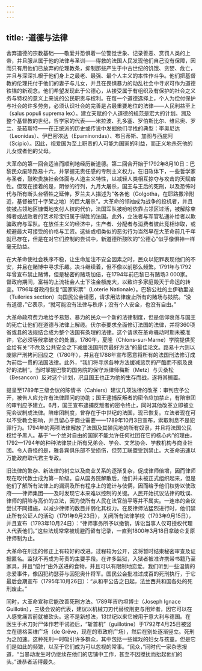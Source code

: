 ```yaml
---
---
---
```

title: ·道德与法律
---




舍弃道德的宗教基础——敬爱并恐惧着一位警觉世象、记录善恶、赏罚人类的上帝，并且服从属于他的法律与圣训——得救的法国人民发现他们自己没有保障，因而只有用他们已放弃的伦理教条，抑制那些产生于中古世纪的饥饿、贪婪、危亡，并且与深深扎根于他们身上之最老、最强、最个人主义的本性作斗争。他们把基督教的伦理托付于他们的妻子与儿女，并且在畏惧暴力的动乱社会中寻求可作为道德铁锚的新观念。他们希望发现此于公德心，从接受属于有组织及有保护的社会之义务与特权的意义上来说的公民职责与权利。在每一个道德选择上，个人为偿付保护与社会的许多劳务，必须认识社会的完善是占最重要地位的法律——人民利益至上（salus populi suprema lex）。建立天赋的个人道德的规范是宏大的计划。溯及整个基督教的世纪，哲学家的代表——米拉波、孔多塞、罗伯斯比尔、维尼奥、罗兰、圣茹斯特——在正统派的历史或传说中发掘他们寻找的典型：李奥尼达（Leonidas）、伊巴密浓达（Epaminondas）、布吕蒂斯、加图与西庇阿（Scipio）。因此，视爱国为至上职责的人可能为国家的利益，而正义地杀死他的儿女或者他的父母。

大革命的第一回合适当而顺利地经历新道德。第二回合开始于1792年8月10日：巴黎民众废除路易十六，并掌握无责任感的专制主义权力。在旧政体下，一些哲学家与圣者，鼓吹贵族社会体面与人道主义特性，以减轻人类相互掠夺与攻击的天赋癖性。但现在接着的是，阴惨的行列，九月大屠杀，国王与王后的死刑，以及恐怖时代与所有断头台牺牲之延伸，罗兰夫人描述为“各各他（Golgotha，在耶路撒冷附近，基督被钉十字架之地）的巨大屠杀”。大革命的领袖成为战争的投机者，并且使被占领地区慷慨地支付人权的代价，法国军队被吩咐依靠占领区过活，被解除束缚者或战败者的艺术珍宝归属于得胜的法国。此外，立法者与军官私通补给者以欺骗政府与军队。在放任主义的经济中，生产者、分配者与消费者彼此竞相诈取，或规避最大可接受的价格与工资。这些或相类似的恶劣行为当然早在大革命前几千年就已存在，但是在对它们控制的尝试中，新道德所鼓吹的“公德心”似乎像惧神一样毫无助益。

在大革命使社会秩序不稳，让生命加注不安全因素之时，民众以犯罪表现他们的不安，并且在赌博中寻求乐趣。决斗继续着，但不像以前那么频繁。1791年与1792年曾宣布禁止赌博，但是秘密的赌场加倍，在1794年前巴黎已有赌场3 000家。督政府期间，富裕的上流社会人士下注金额庞大，以致许多家庭毁灭于命运的转变。1796年督政府恢复“国家彩票”（Loterie Nationale）。巴黎公社的土伊勒里派（Tuileries section）向国民公会请愿，请求用法律废止所有的赌场与妓院。“没有道德，”它表示，“就可能没有法律与秩序；没有个人安全，也没有自由。”

大革命政府费力地给予易怒、暴力的民众一个新的法律制度，但是信仰衰落与国王的死亡让他们在道德与法律上解缆。伏尔泰要求全面修订法国的法律，并将360项省或县的法规结合成为整个法国有条理的法律。这个请求在革命骚动时期未被准许，它必须等候拿破仑的处置。1780年，夏隆（Chlons-sur-Marne）学院提供奖金给有关“不危及公共安全之下减缓法国刑罚最好方法”的最佳论文。路易十六则以废除严刑拷问回应之（1780年），并且在1788年宣布愿意将所有的法国刑法修订成为前后一贯的法国法律。此外，“我们将寻求各种方法缓减惩罚的严酷而不损及良好的法制”。当时掌握巴黎的国务院的保守派律师梅斯（Metz）与贝桑松（Besancon）反对这个计划，况且国王也正为他的生存而战，遂将其搁置。

提呈至1789年三级会议的陈情书（Cahiers）建议几项法律的改革：审判应予公开，被告人应允许有法律顾问的协助；国王逮捕反叛者的密令应加禁止，有陪审团的审判应予建立。6月，国王宣布逮捕反叛者的密令终止，同时其他改革立即被立宪会议制成法律。陪审团制度，曾存在于中世纪的法国，现已恢复。立法者现在可以不受教会影响，并且留心于商业需要——1789年10月3日宣布，索取利息不是犯罪行为。1794年的两项法律解放了法国及其殖民地的所有奴隶，并且将法国公民权给予黑人。基于“一个绝对自由的国家不能允许任何社团在它的核心内”的理由，1792—1794年的种种法律禁止所有兄弟会、学会、文艺协会、学教机构与商业社团。令人奇怪的是，雅各宾俱乐部不受损伤，但劳工联盟受到禁止。大革命迅速以万能政府取代君主专政。

旧法律的繁杂、新法律的树立以及商业关系的逐渐复杂，促成律师倍增，因而律师现在取代教士成为第一阶级。自从国务院解散后，他们并未被正式组织起来，但是他们了解所有法律上的漏洞及所有程序上的诡计与伎俩，因而给予他们权势以使政府——律师集团——及时发现它本来难以控制的关键。人民开始抗议法律的耽误、律师的阴险与高价的立法，因为使所有人民在法官前平等并不属实。一连串的会议尝试不同措施，以减少律师的数目并弱化其权力。在反律师法猛烈进行时，他们禁止所有公证人的活动（1791年9月23日），关闭所有法律学校（1793年9月15日），并且宣布（1793年10月24日）：“律师事务所予以撤销，诉讼当事人仅可授权代理人代表他们。”这些法规常常被规避而留有记录，一直到1800年3月18日拿破仑复原律师制为止。

大革命在刑法的修正上有较好的改进。过程较为公开，这将暂时结束秘密审查及证据匿名。监狱不再成为苛责的主要手段。在许多监狱，入狱者被准许携带书籍乃至家具，并且“偿付”由外送进的食物，并且可以有限制地恋爱。我们听到一些温情的恋爱事件，像囚犯约瑟芬与囚犯奥什将军。国民公会批准过成百的死刑执行，于它最后会期宣布（1795年10月26日）：“从和平公告之日起，法兰西共和国各处的死刑废止。”

同时，大革命宣称它能改善死刑方法。1789年吉约坦博士（Joseph Ignace Guillotin），三级会议的代表，建议以机械刀刃代替绞刑吏与用斧者，因它可以在人感觉痛苦前就被砍头。这不是新想法，13世纪以来它被用于意大利与德国。在医生手术刀对尸体作若干试验后，“斩首机”（guillotine）于1792年4月25日被竖立在德格莱维广场（de Grêve，现在的市政府广场），然后在别处逐渐竖立。死刑为之加速。这种死刑一时吸引许多群众，其中包括一些嬉戏的妇女与孩童。但是它们是如此的频繁，以至于它们成为可以忽视的常事。“民众，”同时代一家杂志报道，“当暴动发生时仍继续在他们的店铺中工作，甚至不因搅扰而抬起他们的头。”谦恭者活得最久。